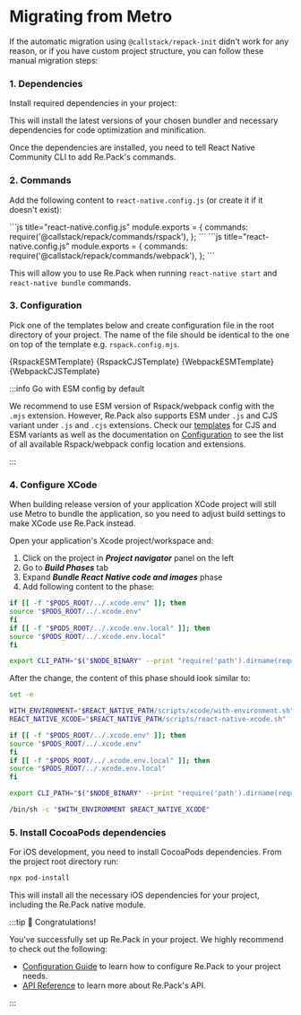 
# Migrating from Metro

If the automatic migration using `@callstack/repack-init` didn't work for any reason, 
or if you have custom project structure, you can follow these manual migration steps:

### 1. Dependencies

Install required dependencies in your project:

<Tabs groupId="bundler">
  <Tab label="Rspack" value="rspack">
    <PackageManagerTabs command="install -D @rspack/core @swc/helpers @callstack/repack" />
  </Tab>
  <Tab label="webpack" value="webpack">
    <PackageManagerTabs command="install -D webpack terser-webpack-plugin @callstack/repack" />
  </Tab>
</Tabs>

This will install the latest versions of your chosen bundler and necessary dependencies for code optimization and minification.

Once the dependencies are installed, you need to tell React Native Community CLI to add Re.Pack's commands.

### 2. Commands

Add the following content to `react-native.config.js` (or create it if it doesn't exist):

<Tabs groupId="bundler">
  <Tab label="Rspack" value="rspack">
    ```js title="react-native.config.js"
    module.exports = {
      commands: require('@callstack/repack/commands/rspack'),
    };
    ```
  </Tab>
  <Tab label="webpack" value="webpack">
    ```js title="react-native.config.js"
    module.exports = {
      commands: require('@callstack/repack/commands/webpack'),
    };
    ```
  </Tab>
</Tabs>

This will allow you to use Re.Pack when running `react-native start` and `react-native bundle` commands.

### 3. Configuration

Pick one of the templates below and create configuration file in the root directory of your project. The name of the file should be identical to the one on top of the template e.g. `rspack.config.mjs`.

<Tabs>
  <Tab label="Rspack ESM">
    <CodeBlock language="js" title="rspack.config.mjs">
      {RspackESMTemplate}
    </CodeBlock>
  </Tab>
  <Tab label="Rspack CJS">
    <CodeBlock language="js" title="rspack.config.cjs">
      {RspackCJSTemplate}
    </CodeBlock>
  </Tab>
  <Tab label="webpack ESM">
    <CodeBlock language="js" title="webpack.config.mjs">
      {WebpackESMTemplate}
    </CodeBlock>
  </Tab>
  <Tab label="webpack CJS">
    <CodeBlock language="js" title="webpack.config.cjs">
      {WebpackCJSTemplate}
    </CodeBlock>
  </Tab>
</Tabs>



:::info Go with ESM config by default

We recommend to use ESM version of Rspack/webpack config with the `.mjs` extension. However, Re.Pack also supports ESM under `.js` and CJS variant under `.js` and `.cjs` extensions. Check our [templates](https://github.com/callstack/repack/blob/main/templates/) for CJS and ESM variants as well as the documentation on [Configuration](/docs/guides/configuration) to see the list of all available Rspack/webpack config location and extensions.

:::

### 4. Configure XCode

When building release version of your application XCode project will still use Metro to bundle the application, so you need to adjust build settings to make XCode use Re.Pack instead.

Open your application's Xcode project/workspace and:

1. Click on the project in **_Project navigator_** panel on the left
2. Go to **_Build Phases_** tab
3. Expand **_Bundle React Native code and images_** phase
4. Add following content to the phase:

```bash
if [[ -f "$PODS_ROOT/../.xcode.env" ]]; then
source "$PODS_ROOT/../.xcode.env"
fi
if [[ -f "$PODS_ROOT/../.xcode.env.local" ]]; then
source "$PODS_ROOT/../.xcode.env.local"
fi

export CLI_PATH="$("$NODE_BINARY" --print "require('path').dirname(require.resolve('@react-native-community/cli/package.json')) + '/build/bin.js'")"
```

After the change, the content of this phase should look similar to:

```bash title="Bundle React Native code and images" {6-13}
set -e

WITH_ENVIRONMENT="$REACT_NATIVE_PATH/scripts/xcode/with-environment.sh"
REACT_NATIVE_XCODE="$REACT_NATIVE_PATH/scripts/react-native-xcode.sh"

if [[ -f "$PODS_ROOT/../.xcode.env" ]]; then
source "$PODS_ROOT/../.xcode.env"
fi
if [[ -f "$PODS_ROOT/../.xcode.env.local" ]]; then
source "$PODS_ROOT/../.xcode.env.local"
fi

export CLI_PATH="$("$NODE_BINARY" --print "require('path').dirname(require.resolve('@react-native-community/cli/package.json')) + '/build/bin.js'")"

/bin/sh -c "$WITH_ENVIRONMENT $REACT_NATIVE_XCODE"
```

### 5. Install CocoaPods dependencies

For iOS development, you need to install CocoaPods dependencies. From the project root directory run:

```bash
npx pod-install
```

This will install all the necessary iOS dependencies for your project, including the Re.Pack native module.

:::tip 🎉 Congratulations!

You've successfully set up Re.Pack in your project. We highly recommend to check out the following:

- [Configuration Guide](/docs/guides/configuration) to learn how to configure Re.Pack to your project needs.
- [API Reference](/api/) to learn more about Re.Pack's API.

:::
